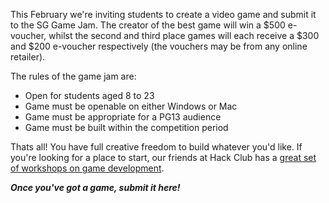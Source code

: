 This February we're inviting students to create a video game and submit it to the SG Game Jam.  The creator of the best game will win a $500 e-voucher, whilst the second and third place games will each receive a $300 and $200 e-voucher respectively (the vouchers may be from any online retailer).

The rules of the game jam are:

-   Open for students aged 8 to 23
-   Game must be openable on either Windows or Mac
-   Game must be appropriate for a PG13 audience
-   Game must be built within the competition period

Thats all! You have full creative freedom to build whatever you'd like. If you're looking for a place to start, our friends at Hack Club has a [great set of workshops on game development](https://workshops.hackclub.com/#games).

**_Once you've got a game, submit it here!_**
